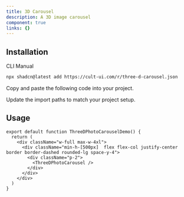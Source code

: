 ```yaml
---
title: 3D Carousel
description: A 3D image carousel
component: true
links: {}
---
```


<ComponentPreview
  name="three-d-carousel-demo"
  className="[&_.preview>[data-orientation=vertical]]:sm:max-w-[70%]"
  description="All variations"
/>

## Installation

<CodeTabs>

<TabsList>
  <TabsTrigger value="cli">CLI</TabsTrigger>
  <TabsTrigger value="manual">Manual</TabsTrigger>
</TabsList>

<TabsContent value="cli">

```bash
npx shadcn@latest add https://cult-ui.com/r/three-d-carousel.json
```

</TabsContent>

<TabsContent value="manual">

<Steps>

<Step>Copy and paste the following code into your project.</Step>

<ComponentSource name="three-d-carousel" />

<Step>Update the import paths to match your project setup.</Step>

</Steps>

</TabsContent>

</CodeTabs>

## Usage


```tsx
export default function ThreeDPhotoCarouselDemo() {
  return (
    <div className="w-full max-w-4xl">
      <div className="min-h-[500px]  flex flex-col justify-center border border-dashed rounded-lg space-y-4">
        <div className="p-2">
          <ThreeDPhotoCarousel />
        </div>
      </div>
    </div>
  )
}
```
